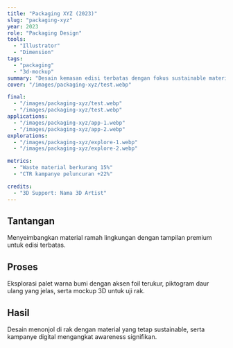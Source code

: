 ```yaml
---
title: "Packaging XYZ (2023)"
slug: "packaging-xyz"
year: 2023
role: "Packaging Design"
tools:
  - "Illustrator"
  - "Dimension"
tags:
  - "packaging"
  - "3d-mockup"
summary: "Desain kemasan edisi terbatas dengan fokus sustainable material dan shelf impact."
cover: "/images/packaging-xyz/test.webp"

final:
  - "/images/packaging-xyz/test.webp"
  - "/images/packaging-xyz/test.webp"
applications:
  - "/images/packaging-xyz/app-1.webp"
  - "/images/packaging-xyz/app-2.webp"
explorations:
  - "/images/packaging-xyz/explore-1.webp"
  - "/images/packaging-xyz/explore-2.webp"

metrics:
  - "Waste material berkurang 15%"
  - "CTR kampanye peluncuran +22%"

credits:
  - "3D Support: Nama 3D Artist"
---
```


## Tantangan
Menyeimbangkan material ramah lingkungan dengan tampilan premium untuk edisi terbatas.

## Proses
Eksplorasi palet warna bumi dengan aksen foil terukur, piktogram daur ulang yang jelas, serta mockup 3D untuk uji rak.

## Hasil
Desain menonjol di rak dengan material yang tetap sustainable, serta kampanye digital mengangkat awareness signifikan.
